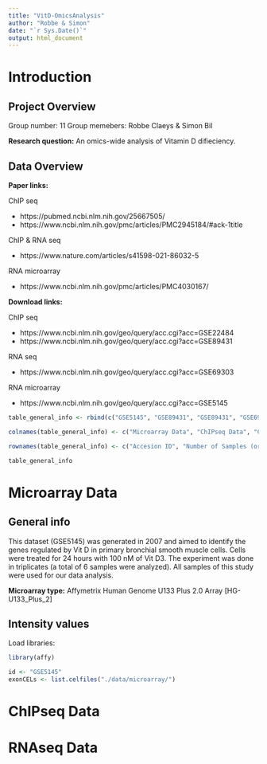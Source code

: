 ```yaml
---
title: "VitD-OmicsAnalysis"
author: "Robbe & Simon"
date: "`r Sys.Date()`"
output: html_document
---
```


# Introduction
## Project Overview
Group number: 11
Group memebers: Robbe Claeys & Simon Bil  

**Research question:** An omics-wide analysis of Vitamin D difieciency.

## Data Overview
**Paper links:**

ChIP seq

- https://pubmed.ncbi.nlm.nih.gov/25667505/
- https://www.ncbi.nlm.nih.gov/pmc/articles/PMC2945184/#ack-1title

ChIP & RNA seq

- https://www.nature.com/articles/s41598-021-86032-5

RNA microarray

- https://www.ncbi.nlm.nih.gov/pmc/articles/PMC4030167/  

**Download links:**

ChIP seq

- https://www.ncbi.nlm.nih.gov/geo/query/acc.cgi?acc=GSE22484
- https://www.ncbi.nlm.nih.gov/geo/query/acc.cgi?acc=GSE89431

RNA seq

- https://www.ncbi.nlm.nih.gov/geo/query/acc.cgi?acc=GSE69303

RNA microarray

- https://www.ncbi.nlm.nih.gov/geo/query/acc.cgi?acc=GSE5145

```r
table_general_info <- rbind(c("GSE5145", "GSE89431", "GSE89431", "GSE69303"), c(6, 16, 39, 2), c(6, 16, 6, 2))

colnames(table_general_info) <- c("Microarray Data", "ChIPseq Data", "ChIPseq Data", "RNAseq Data")

rownames(table_general_info) <- c("Accesion ID", "Number of Samples (original)", "Number of Samples (analysed)")

table_general_info
```
# Microarray Data
## General info
This dataset (GSE5145) was generated in 2007 and aimed to identify the genes regulated by Vit D in primary bronchial smooth muscle cells. Cells were treated for 24 hours with 100 nM of Vit D3. The experiment was done in triplicates (a total of 6 samples were analyzed). All samples of this study were used for our data analysis.

**Microarray type:** Affymetrix Human Genome U133 Plus 2.0 Array [HG-U133_Plus_2]

## Intensity values
Load libraries:
```r
library(affy)
```

```r
id <- "GSE5145"
exonCELs <- list.celfiles("./data/microarray/")
```


# ChIPseq Data

# RNAseq Data

